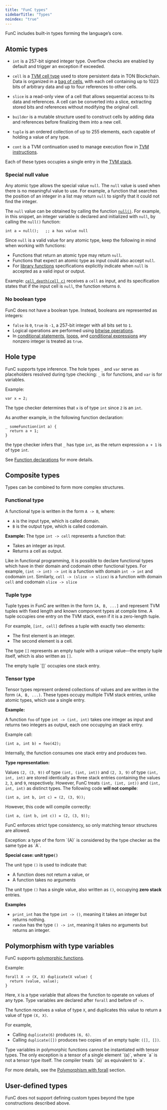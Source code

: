 ```yaml
---
title: "FunC types"
sidebarTitle: "Types"
noindex: "true"
---
```



FunC includes built-in types forming the language’s core.

## Atomic types

- `int` is a 257-bit signed integer type. Overflow checks are enabled by default and trigger an exception if exceeded.

- `cell` is a [TVM cell type](/tvm/serialization/cells) used to store persistent data in TON Blockchain. Data is organized in a [bag of cells](/tvm/serialization/boc), with each cell containing up to 1023 bits of arbitrary data and up to four references to other cells.

- `slice` is a read-only view of a cell that allows sequential access to its data and references. A cell can be converted into a slice, extracting stored bits and references without modifying the original cell.

- `builder` is a mutable structure used to construct cells by adding data and references before finalizing them into a new cell.

- `tuple` is an ordered collection of up to 255 elements, each capable of holding a value of any type.

- `cont` is a TVM continuation used to manage execution flow in [TVM instructions](/tvm/instructions).

Each of these types occupies a single entry in the [TVM stack](/tvm/overview#tvm-state).

### Special null value

Any atomic type allows the special value `null`. The `null` value is used when there is no meaningful value to use. For example, a function that searches the position 
of an integer in a list may return `null` to signify that it could not find the integer.

The `null` value can be obtained by calling the function [`null()`](./stdlib#null). For example, in this snippet, an integer variable is declared and 
initialized with `null`, by calling the `null()` function:

```func 
int a = null();   ;; a has value null
```

Since `null` is a valid value for any atomic type, keep the following in mind when working with functions:

- Functions that return an atomic type may return `null`.
- Functions that expect an atomic type as input could also accept `null`.
- For [library functions](/languages/func/stdlib) specifications explicitly indicate when `null` is accepted as a valid input or output.

Example: [`cell_depth(cell c)`](/languages/func/stdlib#cell-depth) receives a `cell` as input, and its specification states that if the input cell is `null`, the function returns `0`.

### No boolean type

FunC does not have a boolean type.
Instead, booleans are represented as integers:

- `false` is `0`, `true` is `-1`, a 257-bit integer with all bits set to `1`.
- Logical operations are performed using [bitwise operations](/languages/func/operators).
- In [conditional statements](/languages/func/statements#conditional-statements), [loops](/languages/func/statements#loops), and [conditional expressions](/languages/func/operators#ternary%2C-%3F%3A) any nonzero integer is treated as `true`.

## Hole type

FunC supports type inference. The hole types `_` and `var` serve as placeholders resolved during type checking: `_` is for functions, and `var` is for variables.

Example:

```func
var x = 2;
```

The type checker determines that `x` is of type `int` since `2` is an `int`.

As another example, in the following function declaration:

```func
_ someFunction(int a) {
  return a + 1;
}
```

the type checker infers that `_` has type `int`, as the return expression `a + 1` is of type `int`.

See [Function declarations](/languages/func/functions#function-declaration) for more details.

## Composite types

Types can be combined to form more complex structures.

### Functional type

A functional type is written in the form `A -> B`, where:

- `A` is the input type, which is called domain.
- `B` is the output type, which is called codomain.

**Example:**
The type `int -> cell` represents a function that:

- Takes an integer as input.
- Returns a cell as output.

Like in functional programming, it is possible to declare functional types which have in their domain and codomain other functional types.
For example, `(int -> int) -> int` is a function with domain `int -> int` and codomain `int`.
Similarly, `cell -> (slice -> slice)` is a function with domain `cell` and codomain `slice -> slice`

### Tuple type

Tuple types in FunC are written in the form `[A, B, ...]` and represent TVM tuples with fixed length and known component types at compile time. A tuple occupies one entry on the TVM stack, even if it is a zero-length tuple.

For example, `[int, cell]` defines a tuple with exactly two elements:

- The first element is an integer.
- The second element is a cell.

The type `[]` represents an empty tuple with a unique value—the empty tuple itself, which is also written as `[]`.

<Aside>
  The empty tuple `[]` occupies one stack entry.
</Aside>

### Tensor type

Tensor types represent ordered collections of values and are written in the form `(A, B, ...)`.
These types occupy multiple TVM stack entries, unlike atomic types, which use a single entry.

**Example:**

A function `foo` of type `int -> (int, int)` takes one integer as input and returns two integers as output, each one occupying an stack entry.

Example call:

```func
(int a, int b) = foo(42);
```

Internally, the function consumes one stack entry and produces two.

**Type representation:**

Values `(2, (3, 9))` of type `(int, (int, int))` and `(2, 3, 9)` of type `(int, int, int)` are stored identically as three stack entries containing the values `2`, `3`, and `9`, respectively.
However, FunC treats `(int, (int, int))` and `(int, int, int)` as distinct types.
The following code **will not compile**:

```func
(int a, int b, int c) = (2, (3, 9));
```

However, this code will compile correctly:

```func
(int a, (int b, int c)) = (2, (3, 9));
```

FunC enforces strict type consistency, so only matching tensor structures are allowed.

<Aside>
  Exception: a type of the form `(A)` is considered by the type checker as the same type as `A`.
</Aside>

**Special case: unit type`()`**

The unit type `()` is used to indicate that:

- A function does not return a value, or
- A function takes no arguments

The unit type `()` has a single value, also written as `()`, occupying **zero stack** entries.

**Examples**

- `print_int` has the type `int -> ()`, meaning it takes an integer but returns nothing.
- `random` has the type `() -> int`, meaning it takes no arguments but returns an integer.

## Polymorphism with type variables

FunC supports [polymorphic functions](https://en.wikipedia.org/wiki/Parametric_polymorphism).

Example:

```func
forall X -> (X, X) duplicate(X value) {
  return (value, value);
}
```

Here, `X` is a type variable that allows the function to operate on values of any type. Type variables are declared after `forall` and before of `->`.

The function receives a value of type `X`, and duplicates this value to return a value of type `(X, X)`.

For example,

- Calling `duplicate(6)` produces `(6, 6)`.
- Calling `duplicate([])` produces two copies of an empty tuple: `([], [])`.

<Aside>
  Type variables in polymorphic functions cannot be instantiated with tensor types.
  The only exception is a tensor of a single element `(a)`, where `a` is not a tensor type itself. The compiler treats `(a)` as equivalent to `a`.
</Aside>

For more details, see the [Polymorphism with forall](/languages/func/functions#polymorphism-with-forall) section.

## User-defined types

FunC does not support defining custom types beyond the type constructions described above.

